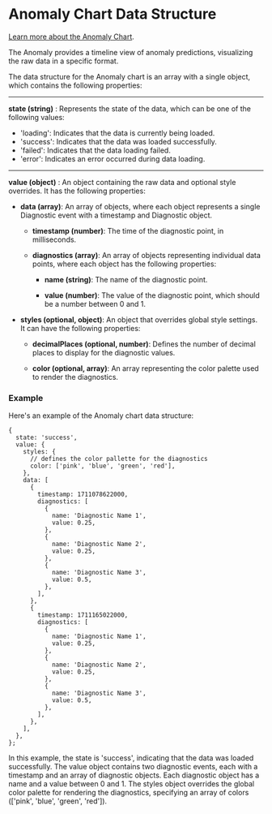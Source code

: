 
<Meta of={AnomalyChartStories} />

# Anomaly Chart Data Structure

[Learn more about the Anomaly Chart](/docs/components-anomalychart--docs).

The Anomaly provides a timeline view of anomaly predictions, visualizing the raw data in a specific format.

The data structure for the Anomaly chart is an array with a single object, which contains the following properties:

---

**state (string)** : Represents the state of the data, which can be one of the following values:

  * 'loading': Indicates that the data is currently being loaded.
  * 'success': Indicates that the data was loaded successfully.
  * 'failed': Indicates that the data loading failed.
  * 'error': Indicates an error occurred during data loading.

---

**value (object)** : An object containing the raw data and optional style overrides. It has the following properties:

  - **data (array)**: An array of objects, where each object represents a single Diagnostic event with a timestamp and Diagnostic object.

      - **timestamp (number)**: The time of the diagnostic point, in milliseconds.

      - **diagnostics (array)**: An array of objects representing individual data points, where each object has the following properties:
        
        - **name (string)**: The name of the diagnostic point.

        - **value (number)**: The value of the diagnostic point, which should be a number between 0 and 1.

  - **styles (optional, object)**: An object that overrides global style settings. It can have the following properties:

    - **decimalPlaces (optional, number)**: Defines the number of decimal places to display for the diagnostic values.

    - **color (optional, array)**: An array representing the color palette used to render the diagnostics.


### Example 

Here's an example of the Anomaly chart data structure:

```
{
  state: 'success',
  value: {
    styles: {
      // defines the color pallette for the diagnostics
      color: ['pink', 'blue', 'green', 'red'],
    },
    data: [
      {
        timestamp: 1711078622000,
        diagnostics: [
          {
            name: 'Diagnostic Name 1',
            value: 0.25,
          },
          {
            name: 'Diagnostic Name 2',
            value: 0.25,
          },
          {
            name: 'Diagnostic Name 3',
            value: 0.5,
          },
        ],
      },
      {
        timestamp: 1711165022000,
        diagnostics: [
          {
            name: 'Diagnostic Name 1',
            value: 0.25,
          },
          {
            name: 'Diagnostic Name 2',
            value: 0.25,
          },
          {
            name: 'Diagnostic Name 3',
            value: 0.5,
          },
        ],
      },
    ],
  },
};
```

In this example, the state is 'success', indicating that the data was loaded successfully. The value object contains two diagnostic events, each with a timestamp and an array of diagnostic objects. Each diagnostic object has a name and a value between 0 and 1. The styles object overrides the global color palette for rendering the diagnostics, specifying an array of colors (['pink', 'blue', 'green', 'red']).